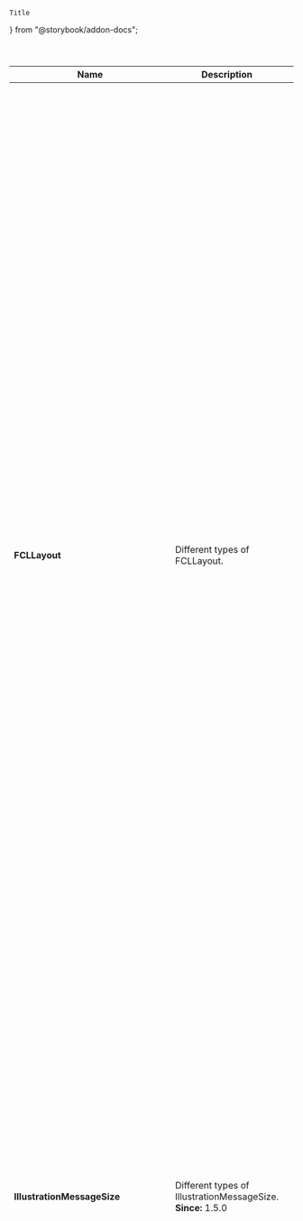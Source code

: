 
	Title
} from "@storybook/addon-docs";

<Meta name="Enums" />

<header>
	<span className="sb-ui5-title">
	<Title>Enums</Title>
	</span>
</header>

| Name | Description | Available fields |
| --- | --- | --- |
| <b>FCLLayout</b> | Different types of FCLLayout. | <ul><li>FCLLayout.<b>OneColumn</b><br />The layout will display 1 column.</li> <li>FCLLayout.<b>TwoColumnsStartExpanded</b><br />Desktop: 67 - 33 - -- Start (expanded) and Mid columns are displayed<br />Tablet:  67 - 33 - -- Start (expanded) and Mid columns are displayed<br />Phone:   -- 100 --  only the Mid column is displayed<br /><br />Use to display both a list and a detail page when the user should focus on the list page.</li> <li>FCLLayout.<b>TwoColumnsMidExpanded</b><br />Desktop: 33 - 67 - --  Start and Mid (expanded) columns are displayed<br />Tablet:  33 - 67 - --  Start and Mid (expanded) columns are displayed<br />Phone:   -- 100 --   only the Mid column is displayed<br /><br />Use to display both a list and a detail page when the user should focus on the detail page.</li> <li>FCLLayout.<b>ThreeColumnsMidExpanded</b><br />Desktop: 25 - 50 - 25 Start, Mid (expanded) and End columns are displayed<br />Tablet:  0 - 67 - 33  Mid (expanded) and End columns are displayed, Start is accessible by a layout arrow<br />Phone:   -- -- 100  only the End column is displayed<br /><br />Use to display all three pages (list, detail, detail-detail) when the user should focus on the detail.</li> <li>FCLLayout.<b>ThreeColumnsEndExpanded</b><br />Desktop: 25 - 25 - 50 Start, Mid and End (expanded) columns are displayed<br />Tablet:  0 - 33 - 67  Mid and End (expanded) columns are displayed, Start is accessible by layout arrows<br />Phone:   -- -- 100  (only the End column is displayed)<br /><br />Use to display all three pages (list, detail, detail-detail) when the user should focus on the detail-detail.</li> <li>FCLLayout.<b>ThreeColumnsStartExpandedEndHidden</b><br />Desktop: 67 - 33 - 0  Start (expanded) and Mid columns are displayed, End is accessible by layout arrows<br />Tablet:  67 - 33 - 0  Start (expanded) and Mid columns are displayed, End is accessible by layout arrows<br />Phone:   -- -- 100  only the End column is displayed<br /><br />Use to display the list and detail pages when the user should focus on the list.<br />The detail-detail is still loaded and easily accessible with layout arrows.</li> <li>FCLLayout.<b>ThreeColumnsMidExpandedEndHidden</b><br />Desktop: 33 - 67 - 0  Start and Mid (expanded) columns are displayed, End is accessible by a layout arrow<br />Tablet:  33 - 67 - 0  Start and Mid (expanded) columns are displayed, End is accessible by a layout arrow<br />Phone:   -- -- 100  only the End column is displayed<br /><br />Use to display the list and detail pages when the user should focus on the detail.<br />The detail-detail is still loaded and easily accessible with a layout arrow.</li> <li>FCLLayout.<b>MidColumnFullScreen</b><br />Desktop: -- 100 --  only the Mid column is displayed<br />Tablet:  -- 100 --  only the Mid column is displayed<br />Phone:   -- 100 --  only the Mid column is displayed<br /><br />Use to display a detail page only, when the user should focus entirely on it.</li> <li>FCLLayout.<b>EndColumnFullScreen</b><br />Desktop: -- -- 100  only the End column is displayed<br />Tablet:  -- -- 100  only the End column is displayed<br />Phone:   -- -- 100  only the End column is displayed<br /><br />Use to display a detail-detail page only, when the user should focus entirely on it.</li></ul> |
| <b>IllustrationMessageSize</b> | Different types of IllustrationMessageSize.<br /><b>Since:</b> 1.5.0 | <ul><li>IllustrationMessageSize.<b>Auto</b><br />Automatically decides the <code>Illustration</code> size (<code>Base</code>, <code>Dot</code>, <code>Spot</code>,<br /><code>Dialog</code>, or <code>Scene</code>) depending on the <code>IllustratedMessage</code> container width.<br /><br />**Note:** `Auto` is the only option where the illustration size is changed according to<br />the available container width. If any other `IllustratedMessageSize` is chosen, it remains<br />until changed by the app developer.</li> <li>IllustrationMessageSize.<b>Base</b><br />Base `Illustration` size (XS breakpoint). Suitable for cards (two columns).<br /><br />**Note:** When `Base` is in use, no illustration is displayed.</li> <li>IllustrationMessageSize.<b>Dot</b><br />Dot <code>Illustration</code> size (XS breakpoint). Suitable for table rows.</li> <li>IllustrationMessageSize.<b>Spot</b><br />Spot <code>Illustration</code> size (S breakpoint). Suitable for cards (four columns).</li> <li>IllustrationMessageSize.<b>Dialog</b><br />Dialog `Illustration` size (M breakpoint). Suitable for dialogs.</li> <li>IllustrationMessageSize.<b>Scene</b><br />Scene `Illustration` size (L breakpoint). Suitable for a `Page` or a table.</li></ul> |
| <b>IllustrationMessageType</b> | Different illustration types of Illustrated Message. | <ul><li>IllustrationMessageType.<b>BeforeSearch</b><br />"Before Search" illustration type.</li> <li>IllustrationMessageType.<b>NewMail</b><br />"New Mail" illustration type.</li> <li>IllustrationMessageType.<b>NoActivities</b><br />"No Activities" illustration type.</li> <li>IllustrationMessageType.<b>NoColumnsSet</b><br />"No Columns Set" illustration type.</li> <li>IllustrationMessageType.<b>NoData</b><br />"No Data" illustration type.</li> <li>IllustrationMessageType.<b>NoMail</b><br />"No Email" illustration type.</li> <li>IllustrationMessageType.<b>NoMail_v1</b><br />"No Email v1" illustration type.</li> <li>IllustrationMessageType.<b>NoEntries</b><br />"No Entries" illustration type.</li> <li>IllustrationMessageType.<b>NoNotifications</b><br />"No Notifications" illustration type.</li> <li>IllustrationMessageType.<b>NoSavedItems</b><br />"No Saved Items" illustration type.</li> <li>IllustrationMessageType.<b>NoSavedItems_v1</b><br />"No Saved Items v1" illustration type.</li> <li>IllustrationMessageType.<b>NoSearchResults</b><br />"No Search Results" illustration type.</li> <li>IllustrationMessageType.<b>NoTasks</b><br />"No Tasks" illustration type.</li> <li>IllustrationMessageType.<b>NoTasks_v1</b><br />"No Tasks v1" illustration type.</li> <li>IllustrationMessageType.<b>NoDimensionsSet</b><br />"No Dimensions Set" illustration type.</li> <li>IllustrationMessageType.<b>UnableToLoad</b><br />"Unable To Load" illustration type.</li> <li>IllustrationMessageType.<b>UnableToLoadImage</b><br />"Unable To Load Image" illustration type.</li> <li>IllustrationMessageType.<b>UnableToUpload</b><br />"Unable To Upload" illustration type.</li> <li>IllustrationMessageType.<b>UploadToCloud</b><br />"Upload To Cloud" illustration type.</li> <li>IllustrationMessageType.<b>AddColumn</b><br />"Add Column" illustration type.</li> <li>IllustrationMessageType.<b>AddPeople</b><br />"Add People" illustration type.</li> <li>IllustrationMessageType.<b>AddDimensions</b><br />"Add Dimensions" illustration type.</li> <li>IllustrationMessageType.<b>BalloonSky</b><br />"Balloon Sky" illustration type.</li> <li>IllustrationMessageType.<b>Connection</b><br />"Connection" illustration type.</li> <li>IllustrationMessageType.<b>EmptyCalendar</b><br />"Empty Calendar" illustration type.</li> <li>IllustrationMessageType.<b>EmptyList</b><br />"Empty List" illustration type.</li> <li>IllustrationMessageType.<b>EmptyPlanningCalendar</b><br />"Empty Planning Calendar" illustration type.</li> <li>IllustrationMessageType.<b>ErrorScreen</b><br />"Error Screen" illustration type.</li> <li>IllustrationMessageType.<b>FilterTable</b><br />"Filter Table" illustration type.</li> <li>IllustrationMessageType.<b>GroupTable</b><br />"Group Table" illustration type.</li> <li>IllustrationMessageType.<b>NoFilterResults</b><br />"No Filter Results" illustration type.</li> <li>IllustrationMessageType.<b>PageNotFound</b><br />"Page Not Found" illustration type.</li> <li>IllustrationMessageType.<b>ReloadScreen</b><br />"Reload Screen" illustration type.</li> <li>IllustrationMessageType.<b>ResizeColumn</b><br />"Resize Column" illustration type.</li> <li>IllustrationMessageType.<b>SearchEarth</b><br />"Search Earth" illustration type.</li> <li>IllustrationMessageType.<b>SearchFolder</b><br />"Search Folder" illustration type.</li> <li>IllustrationMessageType.<b>SignOut</b><br />"Sign Out" illustration type.</li> <li>IllustrationMessageType.<b>SimpleBalloon</b><br />"Simple Balloon" illustration type.</li> <li>IllustrationMessageType.<b>SimpleBell</b><br />"Simple Bell" illustration type.</li> <li>IllustrationMessageType.<b>SimpleCalendar</b><br />"Simple Calendar" illustration type.</li> <li>IllustrationMessageType.<b>SimpleCheckMark</b><br />"Simple CheckMark" illustration type.</li> <li>IllustrationMessageType.<b>SimpleConnection</b><br />"Simple Connection" illustration type.</li> <li>IllustrationMessageType.<b>SimpleEmptyDoc</b><br />"Simple Empty Doc" illustration type.</li> <li>IllustrationMessageType.<b>SimpleEmptyList</b><br />"Simple Empty List" illustration type.</li> <li>IllustrationMessageType.<b>SimpleError</b><br />"Simple Error" illustration type.</li> <li>IllustrationMessageType.<b>SimpleMagnifier</b><br />"Simple Magnifier" illustration type.</li> <li>IllustrationMessageType.<b>SimpleMail</b><br />"Simple Mail" illustration type.</li> <li>IllustrationMessageType.<b>SimpleNoSavedItems</b><br />"Simple No Saved Items" illustration type.</li> <li>IllustrationMessageType.<b>SimpleNotFoundMagnifier</b><br />"Simple Not Found Magnifier" illustration type.</li> <li>IllustrationMessageType.<b>SimpleReload</b><br />"Simple Reload" illustration type.</li> <li>IllustrationMessageType.<b>SimpleTask</b><br />"Simple Task" illustration type.</li> <li>IllustrationMessageType.<b>SleepingBell</b><br />"Sleeping Bell" illustration type.</li> <li>IllustrationMessageType.<b>SortColumn</b><br />"Sort Column" illustration type.</li> <li>IllustrationMessageType.<b>SuccessBalloon</b><br />"Success Balloon" illustration type.</li> <li>IllustrationMessageType.<b>SuccessCheckMark</b><br />"Success CheckMark" illustration type.</li> <li>IllustrationMessageType.<b>SuccessHighFive</b><br />"Success HighFive" illustration type.</li> <li>IllustrationMessageType.<b>SuccessScreen</b><br />"Success Screen" illustration type.</li> <li>IllustrationMessageType.<b>Survey</b><br />"Survey" illustration type.</li> <li>IllustrationMessageType.<b>Tent</b><br />"Tent" illustration type.</li> <li>IllustrationMessageType.<b>UploadCollection</b><br />"Upload Collection" illustration type.</li> <li>IllustrationMessageType.<b>TntAvatar</b><br />"TntAvatar" illustration type.</li> <li>IllustrationMessageType.<b>TntCalculator</b><br />"TntCalculator" illustration type.</li> <li>IllustrationMessageType.<b>TntChartArea</b><br />"TntChartArea" illustration type.</li> <li>IllustrationMessageType.<b>TntChartArea2</b><br />"TntChartArea2" illustration type.</li> <li>IllustrationMessageType.<b>TntChartBar</b><br />"TntChartBar" illustration type.</li> <li>IllustrationMessageType.<b>TntChartBPMNFlow</b><br />"TntChartBPMNFlow" illustration type.</li> <li>IllustrationMessageType.<b>TntChartBullet</b><br />"TntChartBullet" illustration type.</li> <li>IllustrationMessageType.<b>TntChartDoughnut</b><br />"TntChartDoughnut" illustration type.</li> <li>IllustrationMessageType.<b>TntChartFlow</b><br />"TntChartFlow" illustration type.</li> <li>IllustrationMessageType.<b>TntChartGantt</b><br />"TntChartGantt" illustration type.</li> <li>IllustrationMessageType.<b>TntChartOrg</b><br />"TntChartOrg" illustration type.</li> <li>IllustrationMessageType.<b>TntChartPie</b><br />"TntChartPie" illustration type.</li> <li>IllustrationMessageType.<b>TntCodePlaceholder</b><br />"TntCodePlaceholder" illustration type.</li> <li>IllustrationMessageType.<b>TntCompany</b><br />"TntCompany" illustration type.</li> <li>IllustrationMessageType.<b>TntCompass</b><br />"TntCompass" illustration type.</li> <li>IllustrationMessageType.<b>TntComponents</b><br />"TntComponents" illustration type.</li> <li>IllustrationMessageType.<b>TntDialog</b><br />"TntDialog" illustration type.</li> <li>IllustrationMessageType.<b>TntExternalLink</b><br />"TntExternalLink" illustration type.</li> <li>IllustrationMessageType.<b>TntFaceID</b><br />"TntFaceID" illustration type.</li> <li>IllustrationMessageType.<b>TntFingerprint</b><br />"TntFingerprint" illustration type.</li> <li>IllustrationMessageType.<b>TntHandshake</b><br />"TntHandshake" illustration type.</li> <li>IllustrationMessageType.<b>TntHelp</b><br />"TntHelp" illustration type.</li> <li>IllustrationMessageType.<b>TntLock</b><br />"TntLock" illustration type.</li> <li>IllustrationMessageType.<b>TntMission</b><br />"TntMission" illustration type.</li> <li>IllustrationMessageType.<b>TntMissionFailed</b><br />"TntMissionFailed" illustration type.</li> <li>IllustrationMessageType.<b>TntNoApplications</b><br />"TntNoApplications" illustration type.</li> <li>IllustrationMessageType.<b>TntNoFlows</b><br />"TntNoFlows" illustration type.</li> <li>IllustrationMessageType.<b>TntNoUsers</b><br />"TntNoUsers" illustration type.</li> <li>IllustrationMessageType.<b>TntRadar</b><br />"TntRadar" illustration type.</li> <li>IllustrationMessageType.<b>TntRoadMap</b><br />"TntRoadMap" illustration type.</li> <li>IllustrationMessageType.<b>TntSecrets</b><br />"TntSecrets" illustration type.</li> <li>IllustrationMessageType.<b>TntServices</b><br />"TntServices" illustration type.</li> <li>IllustrationMessageType.<b>TntSessionExpired</b><br />"TntSessionExpired" illustration type.</li> <li>IllustrationMessageType.<b>TntSessionExpiring</b><br />"TntSessionExpiring" illustration type.</li> <li>IllustrationMessageType.<b>TntSettings</b><br />"TntSettings" illustration type.</li> <li>IllustrationMessageType.<b>TntSuccess</b><br />"TntSuccess" illustration type.</li> <li>IllustrationMessageType.<b>TntSuccessfulAuth</b><br />"TntSuccessfulAuth" illustration type.</li> <li>IllustrationMessageType.<b>TntSystems</b><br />"TntSystems" illustration type.</li> <li>IllustrationMessageType.<b>TntTeams</b><br />"TntTeams" illustration type.</li> <li>IllustrationMessageType.<b>TntTools</b><br />"TntTools" illustration type.</li> <li>IllustrationMessageType.<b>TntTutorials</b><br />"TntTutorials" illustration type.</li> <li>IllustrationMessageType.<b>TntUnableToLoad</b><br />"TntUnableToLoad" illustration type.</li> <li>IllustrationMessageType.<b>TntUnlock</b><br />"TntUnlock" illustration type.</li> <li>IllustrationMessageType.<b>TntUnsuccessfulAuth</b><br />"TntUnsuccessfulAuth" illustration type.</li> <li>IllustrationMessageType.<b>TntUser2</b><br />"TntUser2" illustration type.</li></ul> |
| <b>MediaGalleryItemLayout</b> | Defines the layout of the content displayed in the `ui5-media-gallery-item`. | <ul><li>MediaGalleryItemLayout.<b>Square</b><br />Recommended to use when the item contains an image.<br /><br />When a thumbnail is selected, it makes the corresponding enlarged content appear in a square display area.</li> <li>MediaGalleryItemLayout.<b>Wide</b><br />Recommended to use when the item contains video content.<br /><br />When a thumbnail is selected, it makes the corresponding enlarged content appear in a wide display area<br />(stretched to fill all of the available width) for optimal user experiance.</li></ul> |
| <b>MediaGalleryLayout</b> | Defines the layout type of the thumbnails list of the `ui5-media-gallery` component. | <ul><li>MediaGalleryLayout.<b>Auto</b><br />The layout is determined automatically.</li> <li>MediaGalleryLayout.<b>Vertical</b><br />Displays the layout as a vertical split between the thumbnails list and the selected image.</li> <li>MediaGalleryLayout.<b>Horizontal</b><br />Displays the layout as a horizontal split between the thumbnails list and the selected image.</li></ul> |
| <b>MediaGalleryMenuHorizontalAlign</b> | Defines the horizontal alignment of the thumbnails menu of the `ui5-media-gallery` component. | <ul><li>MediaGalleryMenuHorizontalAlign.<b>Left</b><br />Displays the menu on the left side of the target.</li> <li>MediaGalleryMenuHorizontalAlign.<b>Right</b><br />Displays the menu on the right side of the target.</li></ul> |
| <b>MediaGalleryMenuVerticalAlign</b> | Types for the vertical alignment of the thumbnails menu of the `ui5-media-gallery` component. | <ul><li>MediaGalleryMenuVerticalAlign.<b>Top</b><br />Displays the menu at the top of the reference control.</li> <li>MediaGalleryMenuVerticalAlign.<b>Bottom</b><br />Displays the menu at the bottom of the reference control.</li></ul> |
| <b>PageBackgroundDesign</b> | Available Page Background Design. | <ul><li>PageBackgroundDesign.<b>List</b><br />Page background color when a List is set as the Page content.</li> <li>PageBackgroundDesign.<b>Solid</b><br />A solid background color dependent on the theme.</li> <li>PageBackgroundDesign.<b>Transparent</b><br />Transparent background for the page.</li></ul> |
| <b>SideContentFallDown</b> | SideContent FallDown options. | <ul><li>SideContentFallDown.<b>BelowXL</b><br />Side content falls down on breakpoints below XL</li> <li>SideContentFallDown.<b>BelowL</b><br />Side content falls down on breakpoints below L</li> <li>SideContentFallDown.<b>BelowM</b><br />Side content falls down on breakpoints below M</li> <li>SideContentFallDown.<b>OnMinimumWidth</b><br />Side content falls down on breakpoint M and the minimum width for the side content</li></ul> |
| <b>SideContentPosition</b> | Side Content position options. | <ul><li>SideContentPosition.<b>End</b><br />The side content is on the right side of the main container<br />in left-to-right mode and on the left side in right-to-left mode.</li> <li>SideContentPosition.<b>Start</b><br />The side content is on the left side of the main container<br />in left-to-right mode and on the right side in right-to-left mode.</li></ul> |
| <b>SideContentVisibility</b> | Side Content visibility options. | <ul><li>SideContentVisibility.<b>AlwaysShow</b><br />Show the side content on any breakpoint</li> <li>SideContentVisibility.<b>ShowAboveL</b><br />Show the side content on XL breakpoint</li> <li>SideContentVisibility.<b>ShowAboveM</b><br />Show the side content on L and XL breakpoints</li> <li>SideContentVisibility.<b>ShowAboveS</b><br />Show the side content on M, L and XL breakpoints</li> <li>SideContentVisibility.<b>NeverShow</b><br />Don't show the side content on any breakpoints</li></ul> |
| <b>TimelineLayout</b> | Available Timeline layout orientation | <ul><li>TimelineLayout.<b>Vertical</b><br />Vertical layout<br />Default type</li> <li>TimelineLayout.<b>Horizontal</b><br />Horizontal layout</li></ul> |
| <b>UploadCollectionSelectionMode</b> | Different UploadCollection selection modes. | <ul><li>UploadCollectionSelectionMode.<b>None</b><br />Default mode (no selection).</li> <li>UploadCollectionSelectionMode.<b>Single</b><br />Right-positioned single selection mode (only one list item can be selected).</li> <li>UploadCollectionSelectionMode.<b>SingleStart</b><br />Left-positioned single selection mode (only one list item can be selected).</li> <li>UploadCollectionSelectionMode.<b>SingleEnd</b><br />Selected item is highlighted but no selection element is visible<br />(only one list item can be selected).</li> <li>UploadCollectionSelectionMode.<b>SingleAuto</b><br />Selected item is highlighted and selection is changed upon arrow navigation<br />(only one list item can be selected - this is always the focused item).</li> <li>UploadCollectionSelectionMode.<b>Multiple</b><br />Multi selection mode (more than one list item can be selected).</li></ul> |
| <b>UploadState</b> | Different types of UploadState. | <ul><li>UploadState.<b>Complete</b><br />The file has been uploaded successfully.</li> <li>UploadState.<b>Error</b><br />The file cannot be uploaded due to an error.</li> <li>UploadState.<b>Ready</b><br />The file is awaiting an explicit command to start being uploaded.</li> <li>UploadState.<b>Uploading</b><br />The file is currently being uploaded.</li></ul> |
| <b>ViewSettingsDialogMode</b> | Different types of Bar. | <ul><li>ViewSettingsDialogMode.<b>Sort</b><br />Default type<br /><b>Since:</b> 1.0.0-rc.16</li> <li>ViewSettingsDialogMode.<b>Filter</b><br />Filter type<br /><b>Since:</b> 1.0.0-rc.16</li></ul> |
| <b>WizardContentLayout</b> | Enumeration for different content layouts of the `ui5-wizard`. | <ul><li>WizardContentLayout.<b>MultipleSteps</b><br />Display the content of the `ui5-wizard` as multiple steps in a scroll section.</li> <li>WizardContentLayout.<b>SingleStep</b><br />Display the content of the `ui5-wizard` as single step.</li></ul> |

<Footer />